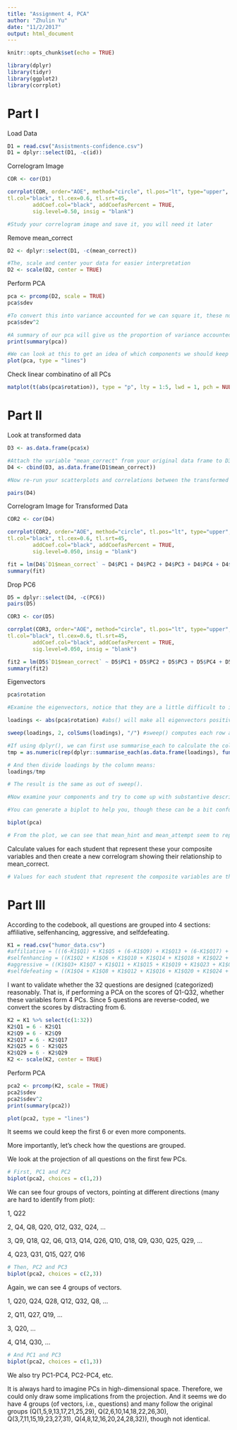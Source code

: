 ```yaml
---
title: "Assignment 4, PCA"
author: "Zhulin Yu"
date: "11/2/2017"
output: html_document
---
```


```r
knitr::opts_chunk$set(echo = TRUE)
```

```r
library(dplyr)
library(tidyr)
library(ggplot2)
library(corrplot)
```
# Part I
Load Data
```r
D1 = read.csv("Assistments-confidence.csv")
D1 = dplyr::select(D1, -c(id))
```

Correlogram Image
```r
COR <- cor(D1)

corrplot(COR, order="AOE", method="circle", tl.pos="lt", type="upper",        
tl.col="black", tl.cex=0.6, tl.srt=45, 
        addCoef.col="black", addCoefasPercent = TRUE,
        sig.level=0.50, insig = "blank")

#Study your correlogram image and save it, you will need it later
```
Remove mean_correct
```r
D2 <- dplyr::select(D1, -c(mean_correct))

#The, scale and center your data for easier interpretation
D2 <- scale(D2, center = TRUE)
```

Perform PCA
```r

pca <- prcomp(D2, scale = TRUE)
pca$sdev

#To convert this into variance accounted for we can square it, these numbers are proportional to the eigenvalue
pca$sdev^2

#A summary of our pca will give us the proportion of variance accounted for by each component
print(summary(pca))

#We can look at this to get an idea of which components we should keep and which we should drop
plot(pca, type = "lines")
```
Check linear combinatino of all PCs
```r
matplot(t(abs(pca$rotation)), type = "p", lty = 1:5, lwd = 1, pch = NULL, col = 1:6)
```

# Part II

Look at transformed data
```r
D3 <- as.data.frame(pca$x)

#Attach the variable "mean_correct" from your original data frame to D3.
D4 <- cbind(D3, as.data.frame(D1$mean_correct))

#Now re-run your scatterplots and correlations between the transformed data and mean_correct. If you had dropped some components would you have lost important infomation about mean_correct?

pairs(D4)
```
Correlogram Image for Transformed Data
```r
COR2 <- cor(D4)

corrplot(COR2, order="AOE", method="circle", tl.pos="lt", type="upper",        
tl.col="black", tl.cex=0.6, tl.srt=45, 
        addCoef.col="black", addCoefasPercent = TRUE,
        sig.level=0.050, insig = "blank")

fit = lm(D4$`D1$mean_correct` ~ D4$PC1 + D4$PC2 + D4$PC3 + D4$PC4 + D4$PC5 + D4$PC6)
summary(fit)
```
Drop PC6
```r
D5 = dplyr::select(D4, -c(PC6))
pairs(D5)

COR3 <- cor(D5)

corrplot(COR3, order="AOE", method="circle", tl.pos="lt", type="upper",        
tl.col="black", tl.cex=0.6, tl.srt=45, 
        addCoef.col="black", addCoefasPercent = TRUE,
        sig.level=0.050, insig = "blank")

fit2 = lm(D5$`D1$mean_correct` ~ D5$PC1 + D5$PC2 + D5$PC3 + D5$PC4 + D5$PC5)
summary(fit2)
```
Eigenvectors
```r
pca$rotation

#Examine the eigenvectors, notice that they are a little difficult to interpret. It is much easier to make sense of them if we make them proportional within each component

loadings <- abs(pca$rotation) #abs() will make all eigenvectors positive

sweep(loadings, 2, colSums(loadings), "/") #sweep() computes each row as a proportion of the column. (There must be a way to do this with dplyr()?)

#If using dplyr(), we can first use summarise_each to calculate the column mean and expand the means to a 6x6 matrix
tmp = as.numeric(rep(dplyr::summarise_each(as.data.frame(loadings), funs(sum)), each = 6), nrow = 6)

# And then divide loadings by the column means:
loadings/tmp

# The result is the same as out of sweep().

#Now examine your components and try to come up with substantive descriptions of what some might represent?

#You can generate a biplot to help you, though these can be a bit confusing. They plot the transformed data by the first two components. Therefore, the axes represent the direction of maximum variance. Then mapped onto this point cloud are the original directions of the variables, depicted as red arrows. It is supposed to provide a visualization of which variables "go together". Variables that possibly represent the same underlying construct point in the same direction.  

biplot(pca)

# From the plot, we can see that mean_hint and mean_attempt seem to represent the same underlying construct, though we do not know what that is.
```

Calculate values for each student that represent these your composite variables and then create a new correlogram showing their relationship to mean_correct.

```r
# Values for each student that represent the composite variables are the transformed data from the pca result. So their relationship to mean_correct is the correlogram image above. We can see that PC2 is most correlated with mean_correct, followed by PC1 and then PC4. PC3 and PC5 are almost un-correlated with mean_correct at all.
```

# Part III

According to the codebook, all questions are grouped into 4 sections: affiliative, selfenhancing, aggressive, and selfdefeating.

```r
K1 = read.csv("humor_data.csv")
#affiliative = (((6-K1$Q1) + K1$Q5 + (6-K1$Q9) + K1$Q13 + (6-K1$Q17) + K1$Q21 + (6-K1$Q25) + (6-K1$Q29))/8)
#selfenhancing = ((K1$Q2 + K1$Q6 + K1$Q10 + K1$Q14 + K1$Q18 + K1$Q22 + K1$Q26 + K1$Q30)/8)
#aggressive = ((K1$Q3+ K1$Q7 + K1$Q11 + K1$Q15 + K1$Q19 + K1$Q23 + K1$Q27 + K1$Q31)/8)
#selfdefeating = ((K1$Q4 + K1$Q8 + K1$Q12 + K1$Q16 + K1$Q20 + K1$Q24 + K1$Q28 + K1$Q32)/8)
```

I want to validate whether the 32 questions are designed (categorized) reasonably. That is, if performing a PCA on the scores of Q1-Q32, whether these variables form 4 PCs. Since 5 questions are reverse-coded, we convert the scores by distracting from 6.

```r
K2 = K1 %>% select(c(1:32))
K2$Q1 = 6 - K2$Q1
K2$Q9 = 6 - K2$Q9
K2$Q17 = 6 - K2$Q17
K2$Q25 = 6 - K2$Q25
K2$Q29 = 6 - K2$Q29
K2 <- scale(K2, center = TRUE)
```

Perform PCA

```r
pca2 <- prcomp(K2, scale = TRUE)
pca2$sdev
pca2$sdev^2
print(summary(pca2))

plot(pca2, type = "lines")
```

It seems we could keep the first 6 or even more components.

More importantly, let's check how the questions are grouped.

We look at the projection of all questions on the first few PCs.

```r
# First, PC1 and PC2
biplot(pca2, choices = c(1,2))
```

We can see four groups of vectors, pointing at different directions (many are hard to identify from plot):

1, Q22

2, Q4, Q8, Q20, Q12, Q32, Q24, ...

3, Q9, Q18, Q2, Q6, Q13, Q14, Q26, Q10, Q18, Q9, Q30, Q25, Q29, ...

4, Q23, Q31, Q15, Q27, Q16

```r
# Then, PC2 and PC3
biplot(pca2, choices = c(2,3))
```

Again, we can see 4 groups of vectors.

1, Q20, Q24, Q28, Q12, Q32, Q8, ...

2, Q11, Q27, Q19, ...

3, Q20, ...

4, Q14, Q30, ...

```r
# And PC1 and PC3
biplot(pca2, choices = c(1,3))
```

We also try PC1-PC4, PC2-PC4, etc.

It is always hard to imagine PCs in high-dimensional space. Therefore, we could only draw some implications from the projection. And it seems we do have 4 groups (of vectors, i.e., questions) and many follow the original groups (Q(1,5,9,13,17,21,25,29), Q(2,6,10,14,18,22,26,30), Q(3,7,11,15,19,23,27,31), Q(4,8,12,16,20,24,28,32)), though not identical.